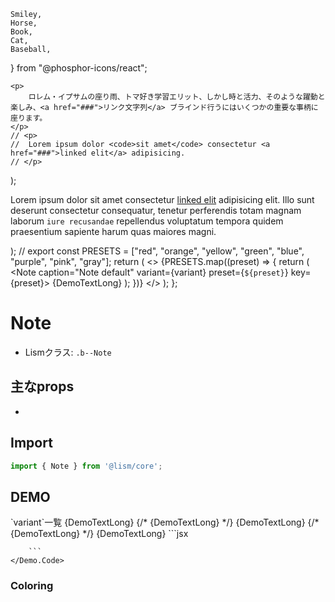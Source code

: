
	Smiley,
	Horse,
	Book,
	Cat,
	Baseball,
} from "@phosphor-icons/react";

	<p>
		ロレム・イプサムの座り雨、トマ好き学習エリット、しかし時と活力、そのような躍動と楽しみ、<a href="###">リンク文字列</a> ブラインド行うにはいくつかの重要な事柄に座ります。
	</p>
	// <p>
	// 	Lorem ipsum dolor <code>sit amet</code> consectetur <a href="###">linked elit</a> adipisicing.
	// </p>
);
	<p>
		Lorem ipsum dolor sit amet consectetur <a href="###">linked elit</a> adipisicing elit. Illo sunt deserunt
		consectetur consequatur, tenetur perferendis totam magnam laborum <code>iure recusandae</code> repellendus
		voluptatum tempora quidem praesentium sapiente harum quas maiores magni.
	</p>
);
// export const PRESETS = ["red", "orange", "yellow", "green", "blue", "purple", "pink", "gray"];
	return (
		<>
			{PRESETS.map((preset) => {
				return (
					<Note caption="Note default" variant={variant} preset={`${preset}`} key={preset}>
						{DemoTextLong}
					</Note>
				);
			})}
		</>
	);
};



# Note

- Lismクラス: `.b--Note`

## 主なprops
- 


## Import

```js
import { Note } from '@lism/core';
```

## DEMO

<Demo>
	<Demo.Title>
		`variant`一覧
	</Demo.Title>
	<Demo.Preview p={20}>
		<Note caption="variant: note(default)">{DemoTextLong}</Note>
		{/* <Note caption="variant: outline" variant="outline">
			{DemoTextLong}
		</Note> */}
		<Note caption="variant: bump" variant="bump">
			{DemoTextLong}
		</Note>
		{/* <Note caption="variant: fill" variant="fill">
			{DemoTextLong}
		</Note> */}
		<Note caption="Note default" icon={Smiley} color="pink">
			{DemoTextLong}
		</Note>
	</Demo.Preview>
	<Demo.Code p={20}>
		```jsx
		
		```
	</Demo.Code>
</Demo>



### Coloring

<Tabs alignfull>
	<TabItem index={0} p={20} label="note">
		<Demo>
			<Demo.Preview isShadow p={20}>
				<NoteDemos />
			</Demo.Preview>
		</Demo>
	</TabItem>
	<TabItem index={1} p={20} label="bump">
		<Demo>
			<Demo.Preview isShadow p={{ Y:50, X:40 }} flowGap={40}>
				<NoteDemos variant="bump"/>
			</Demo.Preview>
		</Demo>
	</TabItem>
</Tabs>


